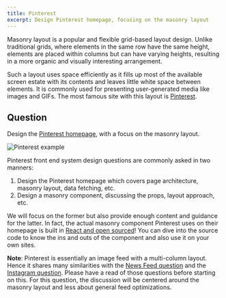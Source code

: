 ```yaml
---
title: Pinterest
excerpt: Design Pinterest homepage, focusing on the masonry layout
---
```


Masonry layout is a popular and flexible grid-based layout design. Unlike traditional grids, where elements in the same row have the same height, elements are placed within columns but can have varying heights, resulting in a more organic and visually interesting arrangement.

Such a layout uses space efficiently as it fills up most of the available screen estate with its contents and leaves little white space between elements. It is commonly used for presenting user-generated media like images and GIFs. The most famous site with this layout is [Pinterest](https://pinterest.com/).

## Question

Design the [Pinterest homepage](https://pinterest.com/), with a focus on the masonry layout.

![Pinterest example](/img/questions/pinterest/pinterest-example.png)

Pinterest front end system design questions are commonly asked in two manners:

1. Design the Pinterest homepage which covers page architecture, masonry layout, data fetching, etc.
1. Design a masonry component, discussing the props, layout approach, etc.

We will focus on the former but also provide enough content and guidance for the latter. In fact, the actual masonry component Pinterest uses on their homepage is built in [React and open sourced](https://gestalt.pinterest.systems/web/masonry)! You can dive into the source code to know the ins and outs of the component and also use it on your own sites.

**Note**: Pinterest is essentially an image feed with a multi-column layout. Hence it shares many similarities with the [News Feed question](/questions/system-design/news-feed-facebook) and the [Instagram question](/questions/system-design/photo-sharing-instagram). Please have a read of those questions before starting on this. For this question, the discussion will be centered around the masonry layout and less about general feed optimizations.
